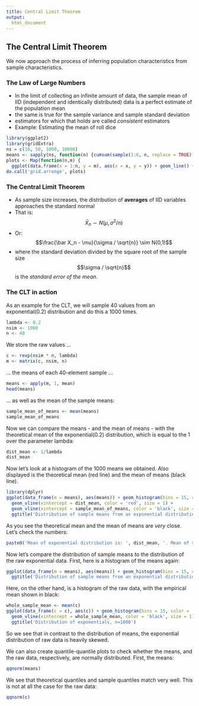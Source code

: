 ```yaml
---  
title: Central Limit Theorem
output: 
  html_document
---
```


## The Central Limit Theorem

We now approach the process of inferring population characteristics from sample characteristics.

### The Law of Large Numbers

* In the limit of collecting an infinite amount of data, the sample mean of IID (independent and identically distributed) data is a perfect estimate of the population mean
* the same is true for the sample variance and sample standard deviation
* estimators for which that holds are called _consistent_ estimators
* Example: Estimating the mean of roll dice

```r
library(ggplot2)
library(gridExtra)
ns = c(10, 50, 1000, 10000)
means <- sapply(ns, function(n) {cumsum(sample(1:6, n, replace = TRUE))/(1:n)})
plots <- Map(function(n,m) {
  ggplot(data.frame(x = 1:n, y = m), aes(x = x, y = y)) + geom_line() + labs(x = "Number of observations", y = "Cumulative mean") + scale_y_continuous(limits = c(1,6))}, ns, means) 
do.call('grid.arrange', plots)
```  



### The Central Limit Theorem 

* As sample size increases, the distribution of __averages__ of IID variables approaches the standard normal 
* That is: $$\bar X_n \sim N(\mu, \sigma^2 / n)$$
* Or: $$\frac{\bar X_n - \mu}{\sigma / \sqrt{n}} \sim N(0,1)$$
* where the standard deviation divided by the square root of the sample size $$\sigma / \sqrt{n}$$ is the _standard error of the mean_.


### The CLT in action

As an example for the CLT, we will sample 40 values from an exponential(0.2) distribution and do this a 1000 times.

```r
lambda <- 0.2
nsim <- 1000
n <- 40
```

We store the raw values ...

```r
c <- rexp(nsim * n, lambda)
m <- matrix(c, nsim, n)
```

... the means of each 40-element sample ...

```r
means <- apply(m, 1, mean)
head(means)
```

... as well as the mean of the sample means:

```r
sample_mean_of_means <- mean(means)
sample_mean_of_means
```


Now we can compare the means - and the mean of means - with the theoretical mean of the exponential(0.2) distribution, which is equal to the 1 over the parameter lambda:

```r
dist_mean <- 1/lambda
dist_mean
```

Now let's look at a histogram of the 1000 means we obtained.
Also displayed is the theoretical mean (red line) and the mean of means (black line).

```r
library(dplyr)
ggplot(data_frame(m = means), aes(means)) + geom_histogram(bins = 15, color = 'cyan', fill = 'white') + 
  geom_vline(xintercept = dist_mean, color = 'red', size = 1) +  
  geom_vline(xintercept = sample_mean_of_means, color = 'black', size = 1) +
  ggtitle('Distribution of sample means from an exponential distribution, n=40')
```

As you see the theoretical mean and the mean of means are _very_ close.
Let's check the numbers:

```r
paste0('Mean of exponential distribution is: ', dist_mean, '. Mean of sample means is: ', sample_mean_of_means)
```


Now let's compare the distribution of sample means to the distribution of the raw exponential data.
First, here is a histogram of the means again:

```r
ggplot(data_frame(m = means), aes(means)) + geom_histogram(bins = 15, color = 'cyan', fill = 'white') +
  ggtitle('Distribution of sample means from an exponential distribution, n=40')
```

Here, on the other hand, is a histogram of the raw data, with the empirical mean shown in black:

```r
whole_sample_mean <- mean(c)
ggplot(data_frame(c = c), aes(c)) + geom_histogram(bins = 15, color = 'cyan', fill = 'white') + 
  geom_vline(xintercept = whole_sample_mean, color = 'black', size = 1) +
  ggtitle('Distribution of exponentials, n=1000')
```

So we see that in contrast to the distribution of means, the exponential distribution of raw data is heavily skewed.

We can also create quantile-quantile plots to check whether the means, and the raw data, respectively, are normally distributed. First, the means:

```r
qqnorm(means)
```

We see that theoretical quantiles and sample quantiles match very well. This is not at all the case for the raw data:

```r
qqnorm(c)
```

